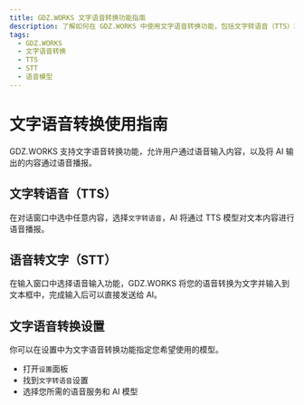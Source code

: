 ```yaml
---
title: GDZ.WORKS 文字语音转换功能指南
description: 了解如何在 GDZ.WORKS 中使用文字语音转换功能，包括文字转语音（TTS）和语音转文字（STT），以及设置您喜欢的语音模型。
tags:
  - GDZ.WORKS
  - 文字语音转换
  - TTS
  - STT
  - 语音模型
---
```


# 文字语音转换使用指南

GDZ.WORKS 支持文字语音转换功能，允许用户通过语音输入内容，以及将 AI 输出的内容通过语音播报。

## 文字转语音（TTS）

在对话窗口中选中任意内容，选择`文字转语音`，AI 将通过 TTS 模型对文本内容进行语音播报。

## 语音转文字（STT）

在输入窗口中选择语音输入功能，GDZ.WORKS 将您的语音转换为文字并输入到文本框中，完成输入后可以直接发送给 AI。

## 文字语音转换设置

你可以在设置中为文字语音转换功能指定您希望使用的模型。

- 打开`设置`面板
- 找到`文字转语音`设置
- 选择您所需的语音服务和 AI 模型
